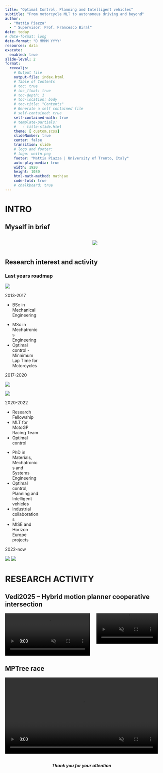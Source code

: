 ```yaml
---
title: "Optimal Control, Planning and Intelligent vehicles"
subtitle: "From motorcycle MLT to autonomous driving and beyond"
author: 
  - "Mattia Piazza"
  - " Supervisor: Prof. Francesco Biral"
date: today
# date-format: long
date-format: "D MMMM YYYY"
resources: data
execute: 
  enabled: true
slide-level: 2
format:
  revealjs: 
    # Output file
    output-file: index.html
    # Table of Contents
    # toc: true
    # toc_float: true
    # toc-depth: 1
    # toc-location: body
    # toc-title: "Contents"
    # Generate a self contained file
    # self-contained: true
    self-contained-math: true
    # template-partials:
    #   - title-slide.html
    theme: [ custom.scss]
    slideNumber: true
    center: false 
    transition: slide
    # logo and footer: 
    # logo: unitn.png
    footer: "Mattia Piazza | University of Trento, Italy"
    auto-play-media: true
    width: 1920
    height: 1080
    html-math-method: mathjax
    code-fold: true
    # chalkboard: true
---
```










# INTRO

## Myself in brief


:::{.columns}
::::{.column width="40%"}


::::

::::{.column width="30%"}
:::{.team-entry}
![](./data/people/mattia_piazza.jpeg)
:::
::::

:::



## Research interest and activity

### Last years roadmap

:::{.timeline}

:::{.item style="width: 22%; background-color: var(--secondary-color_light);"}
:::{.img-wrapper style="width: 80%;"}
![](./data/logos/uniud.png)
:::

:::{.arrow style="background-color: var(--primary-color);"}
2013-2017
:::
:::{.text}
- BSc in Mechanical Engineering 
:::
:::

:::{.item style="width: 22%; background-color: var(--primary-color_light);"}
:::{.text}
- MSc in Mechatronics Engineering
- Optimal control - Minnimum Lap Time for Motorcycles
:::
:::{.arrow style="background-color: var(--secondary-color);"}
2017-2020
:::
:::{.img-wrapper style="width: 80%;"}
![](./data/logos/logo.png)
:::
:::

:::{.item style="width: 22%; background-color: var(--secondary-color_light);"}
:::{.img-wrapper}
![](./data/projects/Picture%203.png)
:::
:::{.arrow style="background-color: var(--primary-color);"}
2020-2022
:::
:::{.text}
- Research Fellowship
- MLT for MotoGP Racing Team
- Optimal control
:::
:::

:::{.item style="width: 22%; background-color: var(--primary-color_light);"}
:::{.text}
- PhD in Materials, Mechatronics and Systems Engineering
- Optimal control, Planning and Intelligent vehicles
- Industrial collaborations
- MISE and Horizon Europe projects
:::
:::{.arrow style="background-color: var(--secondary-color);"}
2022-now
:::
:::{.img-wrapper}
![](./data/projects/Picture%204.png)
![](./data/projects/Picture%205.png)
:::
:::

::: 
<!-- timeline end -->


# RESEARCH ACTIVITY 

## Vedi2025 – Hybrid motion planner cooperative intersection {.center}

:::{.columns}
::::{.column width="58%"}
```{=html}
<!-- add video -->
<div style="display: flex; justify-content: center; padding: 0px;">
  <video width="100%" height="100%" autoplay loop muted controls padding="0px">
    <source src="data/videos/Vedi2025CrossEgo00.mp4" type="video/mp4">
  </video>
</div>
```
::::
::::{.column width="42%"}
```{=html}
<!-- add video -->
<div style="display: flex; justify-content: center; padding: 0px;">
  <video width="100%" height="100%" autoplay loop muted controls padding="0px">
    <source src="data/videos/Vedi2025CrossEgo01.mp4" type="video/mp4">
  </video>
</div>
```
::::
:::

## MPTree race
```{=html}
<!-- add video -->
<div style="display: flex; justify-content: center;">
  <video width="100%" height="100%" autoplay loop muted controls>
    <source src="data/videos/picci.mp4" type="video/mp4">
  </video>
</div>
```




## {background-video="data/third_party/end.mov" background-video-loop="true" background-video-muted="true" background-video-autoplay="true" }

<!-- background-color="#222222" -->


::: {.tbbox style="text-align: center;" }
<!-- #### Q & A -->
##### Thank you for your attention
:::

